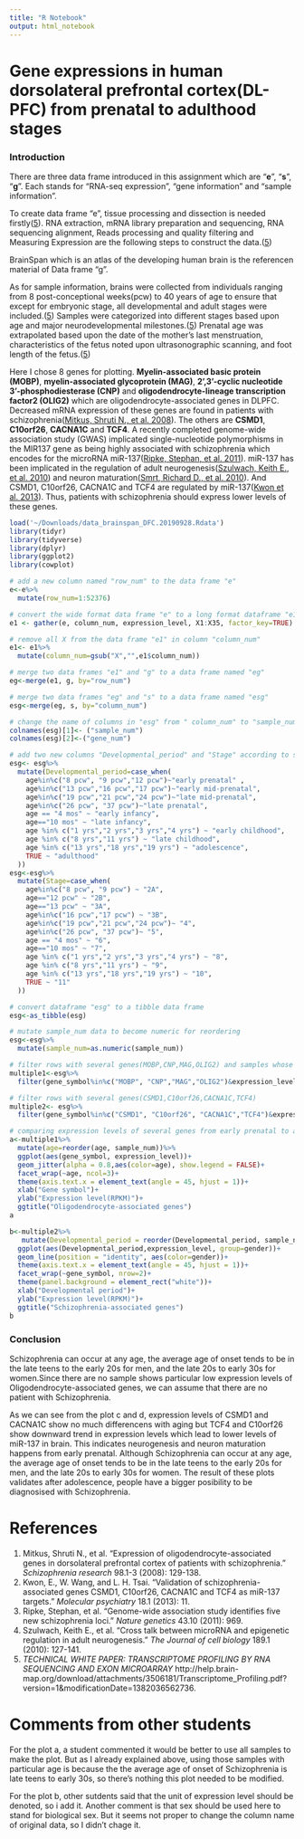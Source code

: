 ```yaml
---
title: "R Notebook"
output: html_notebook
---
```


# Gene expressions in human dorsolateral prefrontal cortex(DL-PFC) from prenatal to adulthood stages

### Introduction
There are three data frame introduced in this assignment which are "**e**", "**s**", "**g**". Each stands for "RNA-seq expression", "gene information" and "sample information". 

To create data frame "e", tissue processing and dissection is needed firstly([5](http://help.brain-map.org/download/attachments/3506181/Transcriptome_Profiling.pdf?version=1&modificationDate=1382036562736)). RNA extraction, mRNA library  preparation and sequencing, RNA sequencing alignment, Reads processing and quality filtering and Measuring Expression are the following steps to construct the data.([5](http://help.brain-map.org/download/attachments/3506181/Transcriptome_Profiling.pdf?version=1&modificationDate=1382036562736)) 

BrainSpan which is an atlas of the developing human brain is the referencen material of Data frame "g".

As for sample information, brains were collected from individuals ranging from 8 post-conceptional weeks(pcw) to 40 years of age to ensure that except for embryonic stage, all developmental  and adult stages were included.([5](http://help.brain-map.org/download/attachments/3506181/Transcriptome_Profiling.pdf?version=1&modificationDate=1382036562736)) Samples were categorized into different stages based upon age and major neurodevelopmental milestones.([5](http://help.brain-map.org/download/attachments/3506181/Transcriptome_Profiling.pdf?version=1&modificationDate=1382036562736)) Prenatal age was extrapolated based upon the date of the mother’s last menstruation, characteristics of the fetus noted upon ultrasonographic scanning, and foot length of the fetus.([5](http://help.brain-map.org/download/attachments/3506181/Transcriptome_Profiling.pdf?version=1&modificationDate=1382036562736))

Here I chose 8 genes for plotting. **Myelin-associated basic protein (MOBP)**, **myelin-associated glycoprotein (MAG)**, **2’,3’-cyclic nucleotide 3’-phosphodiesterase (CNP)** and **oligodendrocyte-lineage transcription factor2 (OLIG2)** which are oligodendrocyte-associated genes in DLPFC. Decreased mRNA expression of these genes are found in patients with schizophrenia([Mitkus, Shruti N., et al. 2008](https://www.ncbi.nlm.nih.gov/pmc/articles/PMC2259271/)). The others are **CSMD1**, **C10orf26**, **CACNA1C** and **TCF4**. A recently completed genome-wide association study (GWAS) implicated single-nucleotide polymorphisms in the MIR137 gene as being highly associated with schizophrenia which encodes for the microRNA miR-137([Ripke, Stephan, et al. 2011](https://www.nature.com/articles/ng.940)). miR-137 has been implicated in the regulation of adult neurogenesis([Szulwach, Keith E., et al. 2010](http://jcb.rupress.org/content/189/1/127.short)) and neuron maturation([Smrt, Richard D., et al. 2010](https://stemcellsjournals.onlinelibrary.wiley.com/doi/full/10.1002/stem.431)). And CSMD1, C10orf26, CACNA1C and TCF4 are regulated by miR-137([Kwon et al. 2013](https://www.nature.com/articles/mp2011170)). Thus, patients with schizophrenia should express lower levels of these genes. 

```r
load('~/Downloads/data_brainspan_DFC.20190928.Rdata')
library(tidyr)
library(tidyverse)
library(dplyr)
library(ggplot2)
library(cowplot)
```

```r
# add a new column named "row_num" to the data frame "e"
e<-e%>%
  mutate(row_num=1:52376)
```

```r
# convert the wide format data frame "e" to a long format dataframe "e1"
e1 <- gather(e, column_num, expression_level, X1:X35, factor_key=TRUE)
```

```r
# remove all X from the data frame "e1" in column "column_num"
e1<- e1%>%
  mutate(column_num=gsub("X","",e1$column_num))
```

```r
# merge two data frames "e1" and "g" to a data frame named "eg"
eg<-merge(e1, g, by="row_num")
```

```r
# merge two data frames "eg" and "s" to a data frame named "esg"
esg<-merge(eg, s, by="column_num")
```

```r
# change the name of columns in "esg" from " column_num" to "sample_num" and "row_num" to "gene_num"
colnames(esg)[1]<- ("sample_num")
colnames(esg)[2]<-("gene_num")
```

```r
# add two new columns "Developmental_period" and "Stage" according to sample's age
esg<- esg%>%
  mutate(Developmental_period=case_when(
    age%in%c("8 pcw", "9 pcw","12 pcw")~"early prenatal" ,
    age%in%c("13 pcw","16 pcw","17 pcw")~"early mid-prenatal",
    age%in%c("19 pcw","21 pcw","24 pcw")~"late mid-prenatal",
    age%in%c("26 pcw", "37 pcw")~"late prenatal",
    age == "4 mos" ~ "early infancy",
    age=="10 mos" ~ "late infancy",
    age %in% c("1 yrs","2 yrs","3 yrs","4 yrs") ~ "early childhood",
    age %in% c("8 yrs","11 yrs") ~ "late childhood",
    age %in% c("13 yrs","18 yrs","19 yrs") ~ "adolescence",
    TRUE ~ "adulthood"
  ))
esg<-esg%>%
  mutate(Stage=case_when(
    age%in%c("8 pcw", "9 pcw") ~ "2A",
    age=="12 pcw" ~ "2B",
    age=="13 pcw" ~ "3A",
    age%in%c("16 pcw","17 pcw") ~ "3B",
    age%in%c("19 pcw","21 pcw","24 pcw")~ "4",
    age%in%c("26 pcw", "37 pcw")~ "5",
    age == "4 mos" ~ "6",
    age=="10 mos" ~ "7",
    age %in% c("1 yrs","2 yrs","3 yrs","4 yrs") ~ "8",
    age %in% c("8 yrs","11 yrs") ~ "9",
    age %in% c("13 yrs","18 yrs","19 yrs") ~ "10",
    TRUE ~ "11"
  ))
```

```r
# convert dataframe "esg" to a tibble data frame
esg<-as_tibble(esg)
```

```r
# mutate sample_num data to become numeric for reordering
esg<-esg%>%
  mutate(sample_num=as.numeric(sample_num))
```

```r
# filter rows with several genes(MOBP,CNP,MAG,OLIG2) and samples whose age are in range of 10 to 30 years old.
multiple1<-esg%>%
  filter(gene_symbol%in%c("MOBP", "CNP","MAG","OLIG2")&expression_level>0.0&age%in%c("11 yrs", "13 yrs", "18 yrs", "19yrs","21 yrs", "30 yrs"))
```

```r
# filter rows with several genes(CSMD1,C10orf26,CACNA1C,TCF4) 
multiple2<- esg%>%
  filter(gene_symbol%in%c("CSMD1", "C10orf26", "CACNA1C","TCF4")&expression_level>0.0)
```


```r
# comparing expression levels of several genes from early prenatal to adulthood by sex
a<-multiple1%>%
  mutate(age=reorder(age, sample_num))%>%
  ggplot(aes(gene_symbol, expression_level))+
  geom_jitter(alpha = 0.8,aes(color=age), show.legend = FALSE)+
  facet_wrap(~age, ncol=3)+
  theme(axis.text.x = element_text(angle = 45, hjust = 1))+
  xlab("Gene symbol")+
  ylab("Expression level(RPKM)")+
  ggtitle("Oligodendrocyte-associated genes")
a
```


```r
b<-multiple2%>%
   mutate(Developmental_period = reorder(Developmental_period, sample_num)) %>%
  ggplot(aes(Developmental_period,expression_level, group=gender))+
  geom_line(position = "identity", aes(color=gender))+
  theme(axis.text.x = element_text(angle = 45, hjust = 1))+
  facet_wrap(~gene_symbol, nrow=2)+
  theme(panel.background = element_rect("white"))+
  xlab("Developmental period")+
  ylab("Expression level(RPKM)")+
  ggtitle("Schizophrenia-associated genes")
b
```


### Conclusion
Schizophrenia can occur at any age, the average age of onset tends to be in the late teens to the early 20s for men, and the late 20s to early 30s for women.Since there are no sample shows particular low expression levels of Oligodendrocyte-associated genes, we can assume that there are no patient with Schizophrenia. 

As we can see from the plot c and d, expression levels of CSMD1 and CACNA1C show no much differencens with aging but TCF4 and C10orf26 show downward trend in expression levels which lead to lower levels of miR-137 in brain. This indicates neurogenesis and neuron maturation happens from early prenatal. Although Schizophrenia can occur at any age, the average age of onset tends to be in the late teens to the early 20s for men, and the late 20s to early 30s for women. The result of these plots validates after adolescence, people have a bigger posibility to be diagnosised with Schizophrenia.


# References

1. Mitkus, Shruti N., et al. "Expression of oligodendrocyte-associated genes in dorsolateral prefrontal cortex of patients with schizophrenia." _Schizophrenia research_ 98.1-3 (2008): 129-138.
2. Kwon, E., W. Wang, and L. H. Tsai. "Validation of schizophrenia-associated genes CSMD1, C10orf26, CACNA1C and TCF4 as miR-137 targets." _Molecular psychiatry_ 18.1 (2013): 11.
3. Ripke, Stephan, et al. "Genome-wide association study identifies five new schizophrenia loci." _Nature genetics_ 43.10 (2011): 969.
4. Szulwach, Keith E., et al. "Cross talk between microRNA and epigenetic regulation in adult neurogenesis." _The Journal of cell biology_ 189.1 (2010): 127-141.
5. _TECHNICAL WHITE PAPER: TRANSCRIPTOME PROFILING BY RNA SEQUENCING AND EXON MICROARRAY_ http://help.brain-map.org/download/attachments/3506181/Transcriptome_Profiling.pdf?version=1&modificationDate=1382036562736.


# Comments from other students

For the plot a, a student commented it would be better to use all samples to make the plot. But as I already explained above, using those samples with particular age is because the the average age of onset of Schizophrenia is late teens to early 30s, so there's nothing this plot needed to be modified. 

For the plot b, other sutdents said that the unit of expression level should be denoted, so i add it. Another comment is that sex should be used here to stand for biological sex. But it seems not proper to change the column name of original data, so I didn't chage it. 
